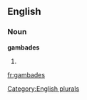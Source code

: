 
==English==

===Noun===
'''gambades'''

# {{plural of|[[gambade]]}}

[[Category:English plurals]]

[[fr:gambades]]